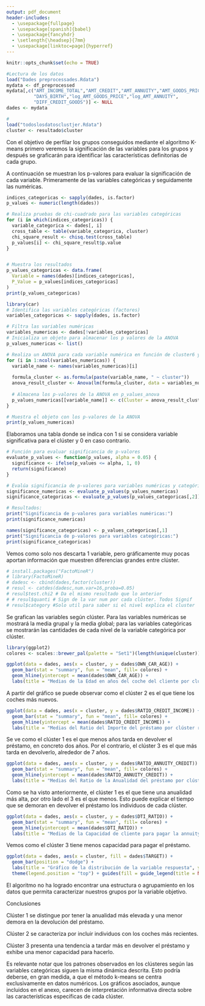 ---
output: pdf_document
header-includes:
  - \usepackage{fullpage} 
  - \usepackage[spanish]{babel}
  - \usepackage{fancyhdr}
  - \setlength{\headsep}{7mm} 
  - \usepackage[linktoc=page]{hyperref}
---

```{=tex}
\setlength{\headheight}{13.6pt}
\setlength{\topmargin}{-10mm}

\rhead{Minería de Datos}
\lhead{Entrega D3}
```
\pagestyle{fancy}
```{=tex}
\cfoot{\thepage}
\setcounter{page}{5}
```

```{r setup, include=FALSE}
knitr::opts_chunk$set(echo = TRUE)
```

```{r}
#Lectura de los datos
load("Dades preprocessades.Rdata")
mydata <- df_preprocessed
mydata[,c("AMT_INCOME_TOTAL","AMT_CREDIT","AMT_ANNUITY","AMT_GOODS_PRICE",
          "DAYS_BIRTH","log_AMT_GOODS_PRICE","log_AMT_ANNUITY",
          "DIFF_CREDIT_GOODS")] <- NULL
dades <- mydata

# 
load("todoslosdatosclustjer.Rdata")
cluster <- resultado$cluster
```

Con el objetivo de perfilar los grupos conseguidos mediante el algoritmo K-means primero veremos la significación de las variables para los grupos y después se graficarán para identificar las características definitorias de cada grupo.

A continuación se muestran los p-valores para evaluar la significación de cada variable. Primeramente de las variables categóricas y seguidamente las numéricas.

```{r}
indices_categoricas <- sapply(dades, is.factor)
p_values <- numeric(length(dades))

# Realiza pruebas de chi-cuadrado para las variables categóricas
for (i in which(indices_categoricas)) {
  variable_categorica <- dades[, i]
  cross_table <- table(variable_categorica, cluster)
  chi_square_result <- chisq.test(cross_table)
  p_values[i] <- chi_square_result$p.value
}


# Muestra los resultados
p_values_categoricas <- data.frame(
  Variable = names(dades)[indices_categoricas],
  P_Value = p_values[indices_categoricas]
)
print(p_values_categoricas)

```

```{r}
library(car)
# Identifica las variables categóricas (factores)
variables_categoricas <- sapply(dades, is.factor)

# Filtra las variables numéricas
variables_numericas <- dades[!variables_categoricas]
# Inicializa un objeto para almacenar los p valores de la ANOVA
p_values_numericas <- list()

# Realiza un ANOVA para cada variable numérica en función de cluster6 y cluster3
for (i in 1:ncol(variables_numericas)) {
  variable_name <- names(variables_numericas)[i]
  
  formula_cluster <- as.formula(paste(variable_name, " ~ cluster"))
  anova_result_cluster <- Anova(lm(formula_cluster, data = variables_numericas))
  
  # Almacena los p-valores de la ANOVA en p_values_anova
  p_values_numericas[[variable_name]] <- c(Cluster = anova_result_cluster[["Pr(>F)"]][1])
}

# Muestra el objeto con los p-valores de la ANOVA
print(p_values_numericas)
```

Elaboramos una tabla donde se indica con 1 si se considera variable significativa para el clúster y 0 en caso contrario.


```{r}
# Función para evaluar significancia de p-valores
evaluate_p_values <- function(p_values, alpha = 0.05) {
  significance <- ifelse(p_values <= alpha, 1, 0)
  return(significance)
}

# Evalúa significancia de p-valores para variables numéricas y categóricas
significance_numericas <- evaluate_p_values(p_values_numericas)
significance_categoricas <- evaluate_p_values(p_values_categoricas[,2])

# Resultados:
print("Significancia de p-valores para variables numéricas:")
print(significance_numericas)

names(significance_categoricas) <- p_values_categoricas[,1]
print("Significancia de p-valores para variables categóricas:")
print(significance_categoricas)
```

Vemos como solo nos descarta 1 variable, pero gráficamente muy pocas aportan información que muestren diferencias grandes entre clúster.



```{r}
# install.packages("FactoMineR")
# library(FactoMineR)
# dadesc <- cbind(dades,factor(cluster))
# resul <- catdes(dadesc,num.var=16,proba=0.05)
# resul$test.chi2 # Da el mismo resultado que lo anterior
# # resul$quanti # Sign de la var num por cada clúster. Todos Signif 
# resul$category #Solo util para saber si el nivel explica el cluster
```

Se grafican las variables según clúster. Para las variables numéricas se mostrará la media grupal y la media global; para las variables categóricas se mostrarán las cantidades de cada nivel de la variable categórica por clúster.

```{r}
library(ggplot2)
colores <- scales::brewer_pal(palette = "Set1")(length(unique(cluster)))
```

```{r}
ggplot(data = dades, aes(x = cluster, y = dades$OWN_CAR_AGE)) + 
  geom_bar(stat = "summary", fun = "mean", fill= colores) +
  geom_hline(yintercept = mean(dades$OWN_CAR_AGE)) +
  labs(title = "Medias de la Edad en años del coche del cliente por clúster respecto la media global" , y = "Media", x = "Clúster") 
```

A partir del gráfico se puede observar como el clúster 2 es el que tiene los coches más nuevos.


```{r}
ggplot(data = dades, aes(x = cluster, y = dades$RATIO_CREDIT_INCOME)) +
  geom_bar(stat = "summary", fun = "mean", fill= colores) +
  geom_hline(yintercept = mean(dades$RATIO_CREDIT_INCOME)) +
  labs(title = "Medias del Ratio del Importe del préstamo por clúster respecto la media global" , y = "Media", x = "Clúster")
```

Se ve como el clúster 1 es el que menos años tarda en devolver el préstamo, en concreto dos años. Por el contrario, el clúster 3 es el que más tarda en devolverlo, alrededor de 7 años.



```{r}
ggplot(data = dades, aes(x = cluster, y = dades$RATIO_ANNUITY_CREDIT)) +
  geom_bar(stat = "summary", fun = "mean", fill= colores) +
  geom_hline(yintercept = mean(dades$RATIO_ANNUITY_CREDIT)) +
  labs(title = "Medias del Ratio de la Anualidad del préstamo por clúster respecto la media global" , y = "Media", x = "Clúster")

```

Como se ha visto anteriormente, el clúster 1 es el que tiene una anualidad más alta, por otro lado el 3 es el que menos. Esto puede explicar el tiempo que se demoran en devolver el préstamo los individuos de cada clúster.



```{r}
ggplot(data = dades, aes(x = cluster, y = dades$DTI_RATIO)) +
  geom_bar(stat = "summary", fun = "mean", fill= colores) +
  geom_hline(yintercept = mean(dades$DTI_RATIO)) +
  labs(title = "Medias de la Capacidad de cliente para pagar la annuity con sus ingresos por clúster respecto la media global" , y = "Media", x = "Clúster")
```
Vemos como el clúster 3 tiene menos capacidad para pagar el préstamo.

```{r}
ggplot(data = dades, aes(x = cluster, fill = dades$TARGET)) +
  geom_bar(position = "dodge") +
  labs(title = "Gráfico de la distribución de la variable respuesta", y = "Freq", x = "Clúster") +
  theme(legend.position = "top") + guides(fill = guide_legend(title = NULL))
```

El algoritmo no ha logrado encontrar una estructura o agrupamiento en los datos que permita caracterizar nuestros grupos por la variable objetivo.


Conclusiones

Clúster 1 se distingue por tener la anualidad más elevada y una menor demora en la devolución del préstamo.

Clúster 2 se caracteriza por incluir individuos con los coches más recientes.

Clúster 3 presenta una tendencia a tardar más en devolver el préstamo y exhibe una menor capacidad para hacerlo.

Es relevante notar que los patrones observados en los clústeres según las variables categóricas siguen la misma dinámica descrita. Esto podría deberse, en gran medida, a que el método k-means se centra exclusivamente en datos numéricos. Los gráficos asociados, aunque incluidos en el anexo, carecen de interpretación informativa directa sobre las características específicas de cada clúster.

